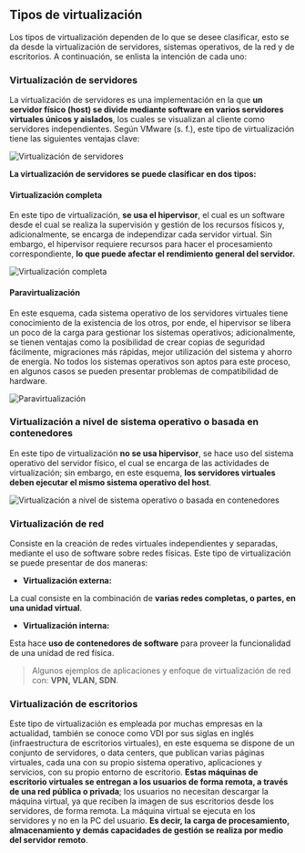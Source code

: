 ## **Tipos de virtualización**

Los tipos de virtualización dependen de lo que se desee clasificar, esto se da desde la virtualización de servidores, sistemas operativos, de la red y de escritorios. A continuación, se enlista la intención de cada uno:

### **Virtualización de servidores**

La virtualización de servidores es una implementación en la que **un servidor físico (host) se divide mediante software en varios servidores virtuales únicos y aislados**, los cuales se visualizan al cliente como servidores independientes. Según VMware (s. f.), este tipo de virtualización tiene las siguientes ventajas clave:

![Virtualización de servidores](/images/virtualizacion/003.png)

**La virtualización de servidores se puede clasificar en dos tipos:** 

#### **Virtualización completa**

En este tipo de virtualización, **se usa el hipervisor**, el cual es un software desde el cual se realiza la supervisión y gestión de los recursos físicos y, adicionalmente, se encarga de independizar cada servidor virtual. Sin embargo, el hipervisor requiere recursos para hacer el procesamiento correspondiente, **lo que puede afectar el rendimiento general del servidor.**

![Virtualización completa](/images/virtualizacion/004.svg)

#### **Paravirtualización**

En este esquema, cada sistema operativo de los servidores virtuales tiene conocimiento de la existencia de los otros, por ende, el hipervisor se libera un poco de la carga para gestionar los sistemas operativos; adicionalmente, se tienen ventajas como la posibilidad de crear copias de seguridad fácilmente, migraciones más rápidas, mejor utilización del sistema y ahorro de energía. No todos los sistemas operativos son aptos para este proceso, en algunos casos se pueden presentar problemas de compatibilidad de hardware.

![Paravirtualización](/images/virtualizacion/005.svg)

### **Virtualización a nivel de sistema operativo o basada en contenedores**

En este tipo de virtualización **no se usa hipervisor**, se hace uso del sistema operativo del servidor físico, el cual se encarga de las actividades de virtualización; sin embargo, en este esquema, **los servidores virtuales deben ejecutar el mismo sistema operativo del host**.

![Virtualización a nivel de sistema operativo o basada en contenedores](/images/virtualizacion/006.svg)

### **Virtualización de red**

Consiste en la creación de redes virtuales independientes y separadas, mediante el uso de software sobre redes físicas. Este tipo de virtualización se puede presentar de dos maneras:

- **Virtualización externa:**

La cual consiste en la combinación de **varias redes completas, o partes, en una unidad virtual**.

- **Virtualización interna:**

Esta hace **uso de contenedores de software** para proveer la funcionalidad de una unidad de red física.

> Algunos ejemplos de aplicaciones y enfoque de virtualización de red con: **VPN, VLAN, SDN**.

### **Virtualización de escritorios**

Este tipo de virtualización es empleada por muchas empresas en la actualidad, también se conoce como VDI por sus siglas en inglés (infraestructura de escritorios virtuales), en este esquema se dispone de un conjunto de servidores, o data centers, que publican varias páginas virtuales, cada una con su propio sistema operativo, aplicaciones y servicios, con su propio entorno de escritorio. **Estas máquinas de escritorio virtuales se entregan a los usuarios de forma remota, a través de una red pública o privada**; los usuarios no necesitan descargar la máquina virtual, ya que reciben la imagen de sus escritorios desde los servidores, de forma remota. La máquina virtual se ejecuta en los servidores y no en la PC del usuario. **Es decir, la carga de procesamiento, almacenamiento y demás capacidades de gestión se realiza por medio del servidor remoto**.


















